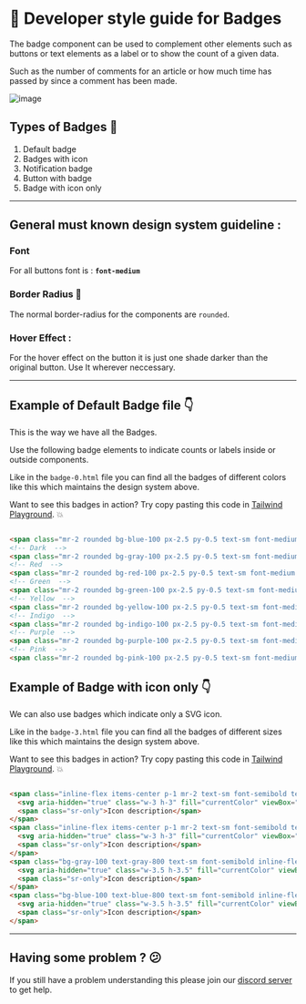 # 📒 Developer style guide for Badges

The badge component can be used to complement other elements such as buttons or text elements as a label or to show the count of a given data.

Such as the number of comments for an article or how much time has passed by since a comment has been made.

![image](https://user-images.githubusercontent.com/83635276/205807536-98d7ddef-179e-4c91-9ea4-cc053b86d305.png)

## Types of Badges 🔽

1. Default badge
2. Badges with icon
3. Notification badge
4. Button with badge
5. Badge with icon only

---

## General must known design system guideline :

### Font

For all buttons font is : **`font-medium`**

### Border Radius 🔲

The normal border-radius for the components are `rounded`.

### Hover Effect :

For the hover effect on the button it is just one shade darker than the original button. Use It wherever neccessary.

---

## Example of Default Badge file 👇

This is the way we have all the Badges. 

Use the following badge elements to indicate counts or labels inside or outside components.

Like in the `badge-0.html` file you can find all the badges of different colors like this which maintains the design system above.

Want to see this badges in action? Try copy pasting this code in [Tailwind Playground](https://play.tailwindcss.com/). 💥

```html

<span class="mr-2 rounded bg-blue-100 px-2.5 py-0.5 text-sm font-medium text-blue-800 dark:bg-blue-200 dark:text-blue-800">Default</span>
<!-- Dark  -->
<span class="mr-2 rounded bg-gray-100 px-2.5 py-0.5 text-sm font-medium text-gray-800 dark:bg-gray-700 dark:text-gray-300">Dark</span>
<!-- Red  -->
<span class="mr-2 rounded bg-red-100 px-2.5 py-0.5 text-sm font-medium text-red-800 dark:bg-red-200 dark:text-red-900">Red</span>
<!-- Green  -->
<span class="mr-2 rounded bg-green-100 px-2.5 py-0.5 text-sm font-medium text-green-800 dark:bg-green-200 dark:text-green-900">Green</span>
<!-- Yellow  -->
<span class="mr-2 rounded bg-yellow-100 px-2.5 py-0.5 text-sm font-medium text-yellow-800 dark:bg-yellow-200 dark:text-yellow-900">Yellow</span>
<!-- Indigo  -->
<span class="mr-2 rounded bg-indigo-100 px-2.5 py-0.5 text-sm font-medium text-indigo-800 dark:bg-indigo-200 dark:text-indigo-900">Indigo</span>
<!-- Purple  -->
<span class="mr-2 rounded bg-purple-100 px-2.5 py-0.5 text-sm font-medium text-purple-800 dark:bg-purple-200 dark:text-purple-900">Purple</span>
<!-- Pink  -->
<span class="mr-2 rounded bg-pink-100 px-2.5 py-0.5 text-sm font-medium text-pink-800 dark:bg-pink-200 dark:text-pink-800">Pink</span>x

```

## Example of Badge with icon only 👇

We can also use badges which indicate only a SVG icon.

Like in the `badge-3.html` file you can find all the badges of different sizes like this which maintains the design system above.

Want to see this badges in action? Try copy pasting this code in [Tailwind Playground](https://play.tailwindcss.com/). 💥

```html

<span class="inline-flex items-center p-1 mr-2 text-sm font-semibold text-gray-800 bg-gray-100 rounded-full dark:bg-gray-700 dark:text-gray-300">
  <svg aria-hidden="true" class="w-3 h-3" fill="currentColor" viewBox="0 0 20 20" xmlns="http://www.w3.org/2000/svg" data-darkreader-inline-fill="" style="--darkreader-inline-fill:currentColor;"><path fill-rule="evenodd" d="M16.707 5.293a1 1 0 010 1.414l-8 8a1 1 0 01-1.414 0l-4-4a1 1 0 011.414-1.414L8 12.586l7.293-7.293a1 1 0 011.414 0z" clip-rule="evenodd"></path></svg>
  <span class="sr-only">Icon description</span>
</span>
<span class="inline-flex items-center p-1 mr-2 text-sm font-semibold text-blue-800 bg-blue-100 rounded-full dark:bg-blue-200 dark:text-blue-800">
  <svg aria-hidden="true" class="w-3 h-3" fill="currentColor" viewBox="0 0 20 20" xmlns="http://www.w3.org/2000/svg" data-darkreader-inline-fill="" style="--darkreader-inline-fill:currentColor;"><path fill-rule="evenodd" d="M16.707 5.293a1 1 0 010 1.414l-8 8a1 1 0 01-1.414 0l-4-4a1 1 0 011.414-1.414L8 12.586l7.293-7.293a1 1 0 011.414 0z" clip-rule="evenodd"></path></svg>
  <span class="sr-only">Icon description</span>
</span>
<span class="bg-gray-100 text-gray-800 text-sm font-semibold inline-flex items-center p-1.5 rounded-full mr-2 dark:bg-gray-700 dark:text-gray-300">
  <svg aria-hidden="true" class="w-3.5 h-3.5" fill="currentColor" viewBox="0 0 20 20" xmlns="http://www.w3.org/2000/svg" data-darkreader-inline-fill="" style="--darkreader-inline-fill:currentColor;"><path fill-rule="evenodd" d="M16.707 5.293a1 1 0 010 1.414l-8 8a1 1 0 01-1.414 0l-4-4a1 1 0 011.414-1.414L8 12.586l7.293-7.293a1 1 0 011.414 0z" clip-rule="evenodd"></path></svg>
  <span class="sr-only">Icon description</span>
</span>
<span class="bg-blue-100 text-blue-800 text-sm font-semibold inline-flex items-center p-1.5 rounded-full dark:bg-blue-200 dark:text-blue-800">
  <svg aria-hidden="true" class="w-3.5 h-3.5" fill="currentColor" viewBox="0 0 20 20" xmlns="http://www.w3.org/2000/svg" data-darkreader-inline-fill="" style="--darkreader-inline-fill:currentColor;"><path fill-rule="evenodd" d="M16.707 5.293a1 1 0 010 1.414l-8 8a1 1 0 01-1.414 0l-4-4a1 1 0 011.414-1.414L8 12.586l7.293-7.293a1 1 0 011.414 0z" clip-rule="evenodd"></path></svg>
  <span class="sr-only">Icon description</span>
</span>

```

---

## Having some problem ? 😕

If you still have a problem understanding this please join our [discord server](https://discord.gg/zrVMjGW8sB) to get help.
